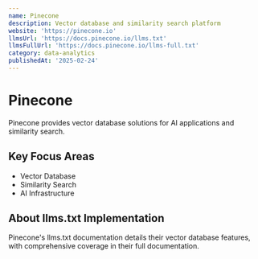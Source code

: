 ```yaml
---
name: Pinecone
description: Vector database and similarity search platform
website: 'https://pinecone.io'
llmsUrl: 'https://docs.pinecone.io/llms.txt'
llmsFullUrl: 'https://docs.pinecone.io/llms-full.txt'
category: data-analytics
publishedAt: '2025-02-24'
---
```


# Pinecone

Pinecone provides vector database solutions for AI applications and similarity search.

## Key Focus Areas

- Vector Database
- Similarity Search
- AI Infrastructure

## About llms.txt Implementation

Pinecone's llms.txt documentation details their vector database features, with comprehensive coverage in their full documentation.

